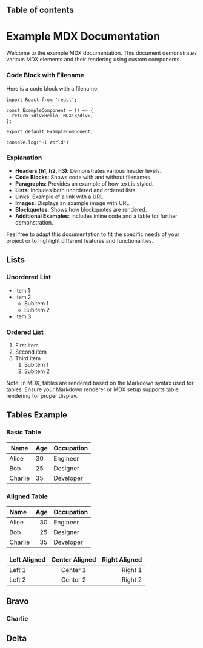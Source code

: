 ## Table of contents
# Example MDX Documentation


Welcome to the example MDX documentation. This document demonstrates various MDX elements and their rendering using custom components.

### Code Block with Filename

Here is a code block with a filename:

```tsx:example.tsx
import React from 'react';

const ExampleComponent = () => {
  return <div>Hello, MDX!</div>;
};

export default ExampleComponent;
```
`console.log("Hi World")`

### Explanation

- **Headers (h1, h2, h3)**: Demonstrates various header levels.
- **Code Blocks**: Shows code with and without filenames.
- **Paragraphs**: Provides an example of how text is styled.
- **Lists**: Includes both unordered and ordered lists.
- **Links**: Example of a link with a URL.
- **Images**: Displays an example image with URL.
- **Blockquotes**: Shows how blockquotes are rendered.
- **Additional Examples**: Includes inline code and a table for further demonstration.

Feel free to adapt this documentation to fit the specific needs of your project or to highlight different features and functionalities.


## Lists

### Unordered List

- Item 1
- Item 2
  - Subitem 1
  - Subitem 2
- Item 3

### Ordered List

1. First item
2. Second item
3. Third item
   1. Subitem 1
   2. Subitem 2


Note: In MDX, tables are rendered based on the Markdown syntax used for tables. Ensure your Markdown renderer or MDX setup supports table rendering for proper display.

## Tables Example

### Basic Table

| Name    | Age | Occupation  |
|---------|-----|-------------|
| Alice   | 30  | Engineer    |
| Bob     | 25  | Designer    |
| Charlie | 35  | Developer   |

### Aligned Table

| Name    | Age | Occupation  |
|:--------|----:|:-----------|
| Alice   |   30 | Engineer   |
| Bob     |   25 | Designer   |
| Charlie |   35 | Developer  |


| Left Aligned | Center Aligned | Right Aligned |
|:-------------|:---------------:|--------------:|
| Left 1       | Center 1        | Right 1       |
| Left 2       | Center 2        | Right 2       |

## Bravo

### Charlie

## Delta